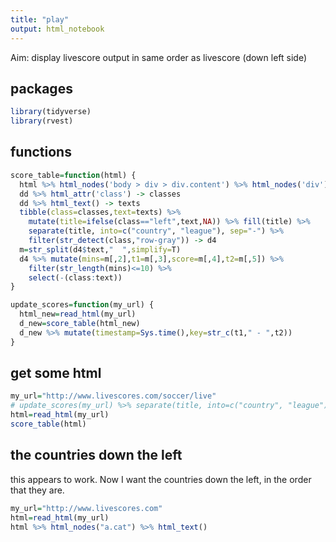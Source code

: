 ```yaml
---
title: "play"
output: html_notebook
---
```


Aim: display livescore output in same order as livescore (down left side)

## packages

```r
library(tidyverse)
library(rvest)
```

## functions

```r
score_table=function(html) {
  html %>% html_nodes('body > div > div.content') %>% html_nodes('div')  -> dd
  dd %>% html_attr('class') -> classes
  dd %>% html_text() -> texts
  tibble(class=classes,text=texts) %>% 
    mutate(title=ifelse(class=="left",text,NA)) %>% fill(title) %>% 
    separate(title, into=c("country", "league"), sep="-") %>% 
    filter(str_detect(class,"row-gray")) -> d4
  m=str_split(d4$text,"  ",simplify=T)
  d4 %>% mutate(mins=m[,2],t1=m[,3],score=m[,4],t2=m[,5]) %>% 
    filter(str_length(mins)<=10) %>% 
    select(-(class:text))
}

update_scores=function(my_url) {
  html_new=read_html(my_url)
  d_new=score_table(html_new)
  d_new %>% mutate(timestamp=Sys.time(),key=str_c(t1," - ",t2))
}

```

## get some html

```r
my_url="http://www.livescores.com/soccer/live"
# update_scores(my_url) %>% separate(title, into=c("country", "league"), sep="-")
html=read_html(my_url)
score_table(html)
```

## the countries down the left

this appears to work. Now I want the countries down the left, in the order that they are.

```r
my_url="http://www.livescores.com"
html=read_html(my_url)
html %>% html_nodes("a.cat") %>% html_text()
```

